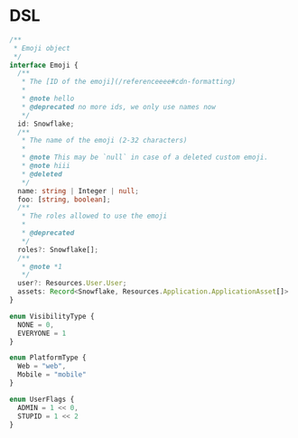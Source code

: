 # DSL

```ts pmo
/**
 * Emoji object
 */
interface Emoji {
  /**
   * The [ID of the emoji](/referenceeee#cdn-formatting)
   *
   * @note hello
   * @deprecated no more ids, we only use names now
   */
  id: Snowflake;
  /**
   * The name of the emoji (2-32 characters)
   *
   * @note This may be `null` in case of a deleted custom emoji.
   * @note hiii
   * @deleted
   */
  name: string | Integer | null;
  foo: [string, boolean];
  /**
   * The roles allowed to use the emoji
   *
   * @deprecated
   */
  roles?: Snowflake[];
  /**
   * @note *1
   */
  user?: Resources.User.User;
  assets: Record<Snowflake, Resources.Application.ApplicationAsset[]>
}

enum VisibilityType {
  NONE = 0,
  EVERYONE = 1
}

enum PlatformType {
  Web = "web",
  Mobile = "mobile"
}

enum UserFlags {
  ADMIN = 1 << 0,
  STUPID = 1 << 2
}
```
